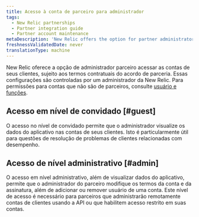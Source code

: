 ```yaml
---
title: Acesso à conta de parceiro para administrador
tags:
  - New Relic partnerships
  - Partner integration guide
  - Partner account maintenance
metaDescription: 'New Relic offers the option for partner administrators to access their customers'' accounts, subject to the contractual terms of the partnership agreement.'
freshnessValidatedDate: never
translationType: machine
---
```


New Relic oferece a opção de administrador parceiro acessar as contas de seus clientes, sujeito aos termos contratuais do acordo de parceria. Essas configurações são controladas por um administrador da New Relic. Para permissões para contas que não são de parceiros, consulte [usuário e funções](/docs/accounts-partnerships/accounts/account-billing-usage/users-roles).

## Acesso em nível de convidado [#guest]

O acesso no nível de convidado permite que o administrador visualize os dados do aplicativo nas contas de seus clientes. Isto é particularmente útil para questões de resolução de problemas de clientes relacionadas com desempenho.

## Acesso de nível administrativo [#admin]

O acesso em nível administrativo, além de visualizar dados do aplicativo, permite que o administrador do parceiro modifique os termos da conta e da assinatura, além de adicionar ou remover usuário de uma conta. Este nível de acesso é necessário para parceiros que administrarão remotamente contas de clientes usando a API ou que habilitem acesso restrito em suas contas.